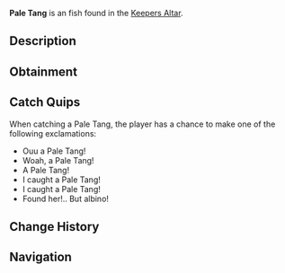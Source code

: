 {{FishInfobox
|image          = Pale Tang.png
|rarity         = Uncommon
|sea            = First Sea
|location       = [[Keepers Altar]]
|sublocation    = 
|sources        = Fish Barrel, Fishing Rod
|radar_location = 
|xp             = 90
|weather        = 
|time           = 
|season         = Spring, Summer
|bait           = Bagel
|base_weight    = 1.5
|base_value     = 100
|weight_range   = 1.2
|base_chance    = 55
|base_resil     = 35
}}
'''Pale Tang''' is an {{Rarity|Uncommon}} fish found in the [[Keepers Altar]].

== Description ==
{{Description|The Pale Tang is a relatively common catch within Keepers Altar. Very similar to other Tangs such as the Red Tang, just pale!- No one is sure of the Pale Tangs origin, and how it got accustomed to the Keepers Altar.|Bestiary Entry}}

== Obtainment ==
{{Description|Found in Keepers Altar.|Bestiary Hint}}
{{Fish Availability|
Keepers Altar
|top_rods      = 
Trident Rod\724919.12\284830.05;
Leviathan's Fang Rod\642386.02\390105.06;
Free Spirit Rod\639214.08\282713.1;
Azure Of Lagoon\593861.62\268882.19;
No-Life Rod\587628.48\391780.01;
Training Rod\480672.27\480672.27;
Flimsy Rod\446006.08\402761.1;
Magnet Rod\278217.01\272878.84;
Seraphic Rod\440033.52\384047.83;
Depthseeker Rod\525686.11\298788.34;
Verdant Shear Rod\511396.72\325228.58;
Blazebringer Rod\509152.64\307338.3;
Zeus Rod\505379.27\325292.22;
Avalanche Rod\503559.44\267189.65;
Challenger's Rod\498055.66\351308.14;
Volcanic Rod\490537.37\246891.56;
Rod Of The Forgotten Fang\436206.12\349810.65;
Rod Of The Depths\434503.24\316669.22;
Rod Of The Exalted One\392733.55\297918.87;
Ethereal Prism Rod\381708.45\381708.45;
Steady Rod\184699.23\119204.7
|recommended   = Trident Rod
}}

== Catch Quips ==
When catching a Pale Tang, the player has a chance to make one of the following exclamations:
* Ouu a Pale Tang!
* Woah, a Pale Tang!
* A Pale Tang!
* I caught a Pale Tang!
* I caught a Pale Tang!
* Found her!.. But albino!

== Change History ==
{{Change History|{{subst:Current Version}}}}

== Navigation ==
{{Fish Navbox|Keepers Altar}}